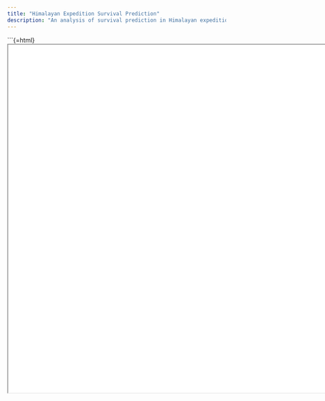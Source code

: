 ```yaml
---
title: "Himalayan Expedition Survival Prediction"
description: "An analysis of survival prediction in Himalayan expeditions."
---
```


```{=html}
<iframe src="Himalayandeaths.html" width="800%" height="800px">
</iframe>